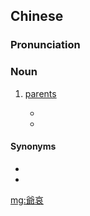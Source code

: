 {{also|爷哀}}
==Chinese==
{{zh-forms|s=爷哀|father|mother|alt=爺𡟓}}

===Pronunciation===
{{zh-pron
|h=pfs=yà-ôi;gd=ya2 oi1
|cat=n
}}

===Noun===
{{zh-noun}}

# {{lb|zh|Hakka}} [[parents]]
#* {{zh-x|^逐個 細孲仔 都{tu} 係 爺哀 个 心肝肉，希望 ^七娘、^床公婆 摎 𫣆俚{lí} 𢯭手 守顧|Every child is their '''parents'''' darling. Hope the {{w|Weaver Girl|Seven Lady}} and the {{w|Chuangmu|bed gods}} will help us take care of them|H|ref={{lang|zh|彭瑞珠}}, [http://language.moe.gov.tw/readminke/電子報_閱讀閩客034期(客).pdf {{lang|zh|七娘摎床公婆}}]}}
#* {{zh-x|因為 恁樣，人 愛 離開 '''@爺𡟓'''，㧯 𡜵娘 結合，兩-儕 成做 一-體。|For this cause shall a man leave his '''father and mother''', and shall be joined unto his wife, and they two shall be one flesh.|H|ref={{lang|zh|{{w|客語聖經：現代台灣客語譯本|現代臺灣客語譯本|lang=zh}}}} ({{w|Hakka Bible: Today's Taiwan Hakka Version|Today's Taiwan Hakka Version}}), {{lang|zh|以弗所書}} (Ephesians) 5:31}}

====Synonyms====
* {{zh-l|父母}}
* {{zh-l|爺娘}}

[[mg:爺哀]]